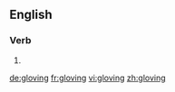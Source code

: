 
==English==

===Verb===
{{head|en|present participle}}

# {{present participle of|glove|lang=en}}

[[de:gloving]]
[[fr:gloving]]
[[vi:gloving]]
[[zh:gloving]]